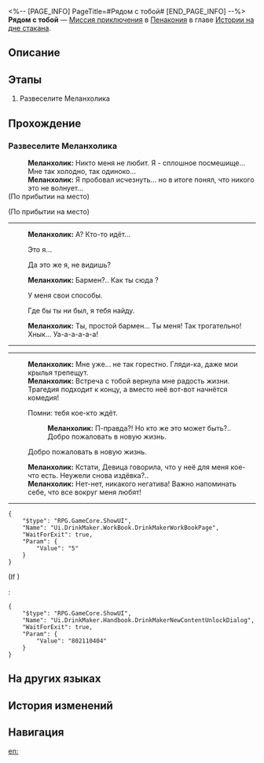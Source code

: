 <%-- [PAGE_INFO]
PageTitle=#Рядом с тобой#
[END_PAGE_INFO] --%>
{{Дополнить|Диалоги.}}
{{Миссия Инфобокс
|id              = 8021124
|Название        = 
|Изображение     = Миссия Рядом с тобой.png
|Тип             = Миссия приключения
|Событие         = 
|Глава           = Истории на дне стакана
|Условия         = 
|Персонажи       = Меланхолик; Первопроходец
|СтартЛокация    = [[Пенакония]] — [[Эмосреда Меланхолика]]
|Мир             = Пенакония
|Предыдущая      = 
|Следующая       = 
|Награды         = 
}}
'''Рядом с тобой''' — [[Миссия приключения]] в [[Пенакония]] в главе [[Истории на дне стакана]].

==Описание==
{{Описание|<!--официальное описание из Перекрёстка судеб-->}}

==Этапы==
# Развеселите Меланхолика

==Прохождение==
{{Дополнить}}

===Развеселите Меланхолика===
{{Описание миссии|тип=Миссия приключения|локация=Эмосреда Меланхолика|Вы вошли в эмосреду Меланхолика. Подбодрите его.}}
{{Диалог Начало}}
:'''Меланхолик:''' Никто меня не любит. Я - сплошное посмешище... Мне так холодно, так одиноко...
:'''Меланхолик:''' Я пробовал исчезнуть... но в итоге понял, что никого это не волнует...
;(По прибытии на место)

;(По прибытии на место)
----
:{{tx}}
:'''Меланхолик:''' А? Кто-то идёт...
:{{Диалог|Стрелка}} Это я...
:{{Диалог|Стрелка}} Да это же я, не видишь?
:'''Меланхолик:''' Бармен?.. Как ты сюда {{MC|ж=попала|м=попал}}?
:{{Диалог|Стрелка}} У меня свои способы.
:{{Диалог|Стрелка}} Где бы ты ни был, я тебя найду.
:'''Меланхолик:''' Ты, простой бармен... Ты {{MC|ж=спасла|м=спас}} меня! Так трогательно! Хнык... Уа-а-а-а-а-а!
:{{tx}}
----
----
:'''Меланхолик:''' Мне уже... не так горестно. Гляди-ка, даже мои крылья трепещут.
:'''Меланхолик:''' Встреча с тобой вернула мне радость жизни. Трагедия подходит к концу, а вместо неё вот-вот начнётся комедия!
:{{Диалог|Стрелка}} Помни: тебя кое-кто ждёт.
::'''Меланхолик:''' П-правда?! Но кто же это может быть?..
::Добро пожаловать в новую жизнь.
:{{Диалог|Стрелка}} Добро пожаловать в новую жизнь.
:'''Меланхолик:''' Кстати, Девица говорила, что у неё для меня кое-что есть. Неужели снова издёвка?..
:'''Меланхолик:''' Нет-нет, никакого негатива! Важно напоминать себе, что все вокруг меня любят!
:{{tx}}
----
<pre>{
	"$type": "RPG.GameCore.ShowUI",
	"Name": "Ui.DrinkMaker.WorkBook.DrinkMakerWorkBookPage",
	"WaitForExit": true,
	"Param": {
		"Value": "5"
	}
}</pre>
;(If {{cx}}<!--SubMission Finish: 802110406-->)
:<pre>{
	"$type": "RPG.GameCore.ShowUI",
	"Name": "Ui.DrinkMaker.Handbook.DrinkMakerNewContentUnlockDialog",
	"WaitForExit": true,
	"Param": {
		"Value": "802110404"
	}
}</pre>
{{Диалог Конец}}

==На других языках==
{{На других языках
|en   = By Your Side
|zhs  = 在你身边
|zht  = 在你身邊
|ja   = 傍にいるよ
|ko   = 네 곁에 있어
|es   = Estoy contigo
|fr   = À tes côtés
|ru   = Рядом с тобой
|th   = คอยอยู่เคียงข้าง
|vi   = Bên Cạnh Bạn
|de   = Bei dir
|id   = Di Sisimu
|pt   = Ao Seu Lado
}}

==История изменений==
{{История изменений|3.5}}

==Навигация==
{{Миссия приключения Навбокс|Глава }}

[[en:]]
